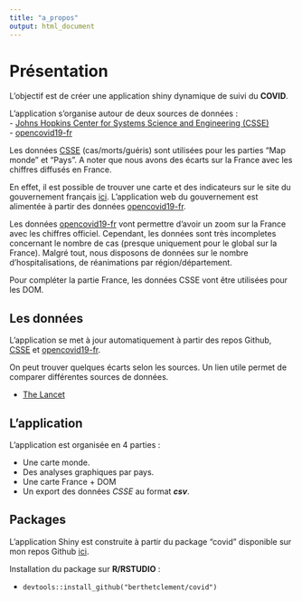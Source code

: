 ```yaml
---
title: "a_propos"
output: html_document
---
```



# Présentation  

L'objectif est de créer une application shiny dynamique de suivi du **COVID**.

L'application s'organise autour de deux sources de données :  
- [Johns Hopkins Center for Systems Science and Engineering (CSSE)](https://github.com/CSSEGISandData/COVID-19/tree/master/csse_covid_19_data/csse_covid_19_time_series)  
- [opencovid19-fr](https://github.com/opencovid19-fr/data)
                                                       
Les données [CSSE](https://github.com/CSSEGISandData/COVID-19/tree/master/csse_covid_19_data/csse_covid_19_time_series)  (cas/morts/guéris) sont utilisées pour les parties "Map monde" et "Pays". A noter que nous avons des écarts sur la France avec les chiffres diffusés en France.  
  
  
En effet, il est possible de trouver une carte et des indicateurs sur le site du gouvernement français [ici](https://www.gouvernement.fr/info-coronavirus/carte-et-donnees). L'application web du gouvernement est alimentée à partir des données [opencovid19-fr](https://github.com/opencovid19-fr/data).  

Les données [opencovid19-fr](https://github.com/opencovid19-fr/data) vont permettre d'avoir un zoom sur la France avec les chiffres officiel. Cependant, les données sont très incompletes concernant le nombre de cas (presque uniquement pour le global sur la France). Malgré tout, nous disposons de données sur le nombre d'hospitalisations, de réanimations par région/département.

Pour compléter la partie France, les données CSSE vont être utilisées pour les DOM.

## Les données

L'application se met à jour automatiquement à partir des repos Github, [CSSE](https://github.com/CSSEGISandData/COVID-19) et [opencovid19-fr](https://github.com/opencovid19-fr/data/tree/master/dist).  

On peut trouver quelques écarts selon les sources. Un lien utile permet de comparer différentes sources de données.  

- [The Lancet](https://doi.org/10.1016/S1473-3099\(20\)30120-1)  


## L'application

L'application est organisée en 4 parties : 

- Une carte monde.
- Des analyses graphiques par pays.
- Une carte France + DOM
- Un export des données *CSSE* au format ***csv***.

## Packages

L'application Shiny est construite à partir du package "covid" disponible sur mon repos Github [ici](https://github.com/berthetclement/covid).  

Installation du package sur **R/RSTUDIO** :  


 - `devtools::install_github("berthetclement/covid")`


